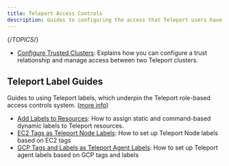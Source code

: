 ```yaml
---
title: Teleport Access Controls
description: Guides to configuring the access that Teleport users have to infrastructure resources and cluster permissions.
---
```


{/*TOPICS*/}

- [Configure Trusted Clusters](rbac/trustedclusters.mdx): Explains how you can configure a trust relationship and manage access between two Teleport clusters.

## Teleport Label Guides

Guides to using Teleport labels, which underpin the Teleport role-based access controls system. ([more info](rbac/labels.mdx))

- [Add Labels to Resources](rbac/labels/labels.mdx): How to assign static and command-based dynamic labels to Teleport resources.
- [EC2 Tags as Teleport Node Labels](rbac/labels/ec2-tags.mdx): How to set up Teleport Node labels based on EC2 tags
- [GCP Tags and Labels as Teleport Agent Labels](rbac/labels/gcp-tags.mdx): How to set up Teleport agent labels based on GCP tags and labels
